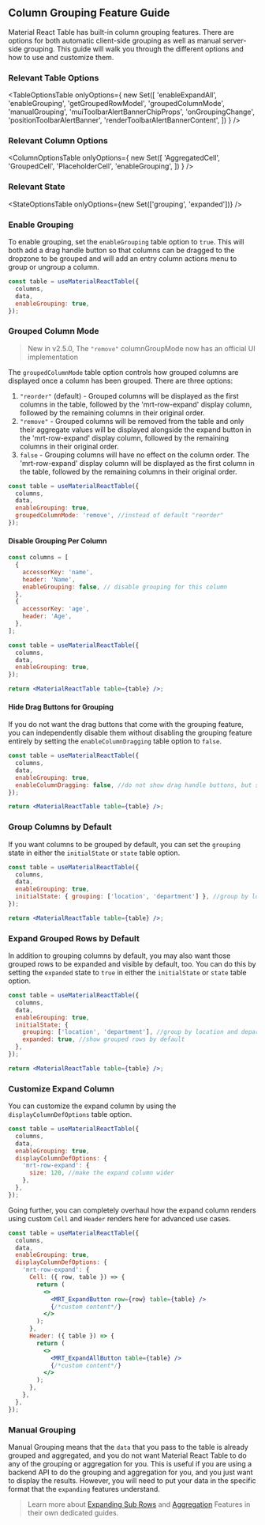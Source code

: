 
<Head>
  <title>{'Column Grouping Guide - Material React Table V2 Docs'}</title>
  <meta
    name="description"
    content="How to use and customize the column grouping features of Material React Table"
  />
</Head>

## Column Grouping Feature Guide

Material React Table has built-in column grouping features. There are options for both automatic client-side grouping as well as manual server-side grouping. This guide will walk you through the different options and how to use and customize them.

### Relevant Table Options

<TableOptionsTable
  onlyOptions={
    new Set([
      'enableExpandAll',
      'enableGrouping',
      'getGroupedRowModel',
      'groupedColumnMode',
      'manualGrouping',
      'muiToolbarAlertBannerChipProps',
      'onGroupingChange',
      'positionToolbarAlertBanner',
      'renderToolbarAlertBannerContent',
    ])
  }
/>

### Relevant Column Options

<ColumnOptionsTable
  onlyOptions={
    new Set([
      'AggregatedCell',
      'GroupedCell',
      'PlaceholderCell',
      'enableGrouping',
    ])
  }
/>

### Relevant State

<StateOptionsTable onlyOptions={new Set(['grouping', 'expanded'])} />

### Enable Grouping

To enable grouping, set the `enableGrouping` table option to `true`. This will both add a drag handle button so that columns can be dragged to the dropzone to be grouped and will add an entry column actions menu to group or ungroup a column.

```jsx
const table = useMaterialReactTable({
  columns,
  data,
  enableGrouping: true,
});
```

### Grouped Column Mode

> New in v2.5.0, The `"remove"` columnGroupMode now has an official UI implementation

The `groupedColumnMode` table option controls how grouped columns are displayed once a column has been grouped. There are three options:

1. `"reorder"` (default) - Grouped columns will be displayed as the first columns in the table, followed by the 'mrt-row-expand' display column, followed by the remaining columns in their original order.
2. `"remove"` - Grouped columns will be removed from the table and only their aggregate values will be displayed alongside the expand button in the 'mrt-row-expand' display column, followed by the remaining columns in their original order.
3. `false` - Grouping columns will have no effect on the column order. The 'mrt-row-expand' display column will be displayed as the first column in the table, followed by the remaining columns in their original order.

```jsx
const table = useMaterialReactTable({
  columns,
  data,
  enableGrouping: true,
  groupedColumnMode: 'remove', //instead of default "reorder"
});
```

<ColumnGroupingExample />

#### Disable Grouping Per Column

```jsx
const columns = [
  {
    accessorKey: 'name',
    header: 'Name',
    enableGrouping: false, // disable grouping for this column
  },
  {
    accessorKey: 'age',
    header: 'Age',
  },
];

const table = useMaterialReactTable({
  columns,
  data,
  enableGrouping: true,
});

return <MaterialReactTable table={table} />;
```

#### Hide Drag Buttons for Grouping

If you do not want the drag buttons that come with the grouping feature, you can independently disable them without disabling the grouping feature entirely by setting the `enableColumnDragging` table option to `false`.

```jsx
const table = useMaterialReactTable({
  columns,
  data,
  enableGrouping: true,
  enableColumnDragging: false, //do not show drag handle buttons, but still show grouping options in column actions menu
});

return <MaterialReactTable table={table} />;
```

### Group Columns by Default

If you want columns to be grouped by default, you can set the `grouping` state in either the `initialState` or `state` table option.

```jsx
const table = useMaterialReactTable({
  columns,
  data,
  enableGrouping: true,
  initialState: { grouping: ['location', 'department'] }, //group by location and department by default
});

return <MaterialReactTable table={table} />;
```

### Expand Grouped Rows by Default

In addition to grouping columns by default, you may also want those grouped rows to be expanded and visible by default, too. You can do this by setting the `expanded` state to `true` in either the `initialState` or `state` table option.

```jsx
const table = useMaterialReactTable({
  columns,
  data,
  enableGrouping: true,
  initialState: {
    grouping: ['location', 'department'], //group by location and department by default and expand grouped rows
    expanded: true, //show grouped rows by default
  },
});

return <MaterialReactTable table={table} />;
```

### Customize Expand Column

You can customize the expand column by using the `displayColumnDefOptions` table option.

```jsx
const table = useMaterialReactTable({
  columns,
  data,
  enableGrouping: true,
  displayColumnDefOptions: {
    'mrt-row-expand': {
      size: 120, //make the expand column wider
    },
  },
});
```

Going further, you can completely overhaul how the expand column renders using custom `Cell` and `Header` renders here for advanced use cases.

```jsx
const table = useMaterialReactTable({
  columns,
  data,
  enableGrouping: true,
  displayColumnDefOptions: {
    'mrt-row-expand': {
      Cell: ({ row, table }) => {
        return (
          <>
            <MRT_ExpandButton row={row} table={table} />
            {/*custom content*/}
          </>
        );
      },
      Header: ({ table }) => {
        return (
          <>
            <MRT_ExpandAllButton table={table} />
            {/*custom content*/}
          </>
        );
      },
    },
  },
});
```

<CustomizeRemoveColumnGroupingExample />

### Manual Grouping

Manual Grouping means that the `data` that you pass to the table is already grouped and aggregated, and you do not want Material React Table to do any of the grouping or aggregation for you. This is useful if you are using a backend API to do the grouping and aggregation for you, and you just want to display the results. However, you will need to put your data in the specific format that the `expanding` features understand.

> Learn more about [Expanding Sub Rows](/docs/guides/expanding-sub-rows) and [Aggregation](/docs/guides/aggregation) Features in their own dedicated guides.
